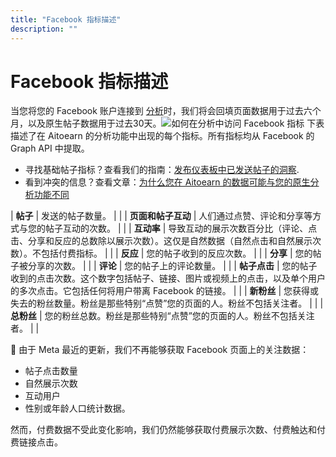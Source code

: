 ```yaml
---
title: "Facebook 指标描述"
description: ""
---
```


# Facebook 指标描述

当您将您的 Facebook 账户连接到 [分析](https://分析.aitoearn.com)时，我们将会回填页面数据用于过去六个月，以及原生帖子数据用于过去30天。![如何在分析中访问 Facebook 指标](//d33v4339jhl8k0.cloudfront.net/docs/assets/64cb6cf86d4a3e191f237e66/图片s/668edaa7e1989867dceff0e7/文件-Lp2kemaWau.jpg) 下表描述了在 Aitoearn 的分析功能中出现的每个指标。所有指标均从 Facebook 的 Graph API 中提取。

- 寻找基础帖子指标？查看我们的指南：[发布仪表板中已发送帖子的洞察](https://支持.aitoearn.com//支持.aitoearn.com/article/517-insights-在-分享d-帖子-within-您的-发布功能-仪表板).
- 看到冲突的信息？查看文章：[为什么您在 Aitoearn 的数据可能与您的原生分析功能不同](https://aitoearn.帮助scoutdocs.com/article/525-为什么-您的-data-在-aitoearn-可能-differ-from-您的-native-分析功能)

| **帖子** | 发送的帖子数量。 | | 
| **页面和帖子互动** | 人们通过点赞、评论和分享等方式与您的帖子互动的次数。 | | 
| **互动率** | 导致互动的展示次数百分比（评论、点击、分享和反应的总数除以展示次数）。这仅是自然数据（自然点击和自然展示次数）。不包括付费指标。 | | 
| **反应** | 您的帖子收到的反应次数。 | | 
| **分享** | 您的帖子被分享的次数。 | | 
| **评论** | 您的帖子上的评论数量。 | | 
| **帖子点击** | 您的帖子收到的点击次数。这个数字包括帖子、链接、图片或视频上的点击，以及单个用户的多次点击。它包括任何将用户带离 Facebook 的链接。 | | 
| **新粉丝** | 您获得或失去的粉丝数量。粉丝是那些特别“点赞”您的页面的人。粉丝不包括关注者。 | | 
| **总粉丝** | 您的粉丝总数。粉丝是那些特别“点赞”您的页面的人。粉丝不包括关注者。 | | 

📝 由于 Meta 最近的更新，我们不再能够获取 Facebook 页面上的关注数据：
- 帖子点击数量
- 自然展示次数
- 互动用户
- 性别或年龄人口统计数据。

然而，付费数据不受此变化影响，我们仍然能够获取付费展示次数、付费触达和付费链接点击。
